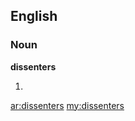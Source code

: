 ==English==

===Noun===
'''dissenters'''

# {{plural of|[[dissenter]]}}

[[ar:dissenters]]
[[my:dissenters]]